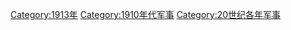 [[Category:1913年|Category:1913年]]
[[Category:1910年代军事|Category:1910年代军事]]
[[Category:20世纪各年军事|Category:20世纪各年军事]]